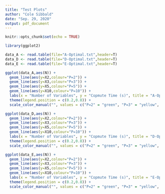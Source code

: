 ```yaml
---
title: "Test Plots"
author: "Cole Sibbald"
date: "Sep. 29, 2020"
output: pdf_document
---
```


```r
knitr::opts_chunk$set(echo = TRUE)
```

```r
library(ggplot2)
```


```r
data_A <- read.table(file="A-Optimal.txt",header=T)
data_D <- read.table(file="D-Optimal.txt",header=T)
data_E <- read.table(file="E-Optimal.txt",header=T)
```

```r
ggplot(data_A,aes(N)) +
  geom_line(aes(y=X2,colour="P=2")) +
  geom_line(aes(y=X3,colour="P=3")) +
  geom_line(aes(y=X5,colour="P=5")) +
  geom_line(aes(y=X10,colour="P=10")) +
  labs(x = "Number of Variables", y = "Copmute Time (s)", title = "A-Optimal (a = -1, b = 1)") + 
  theme(legend.position = c(0.2,0.8)) + 
  scale_color_manual("", values = c("P=2" = "green", "P=3" = "yellow", "P=5" = "red", "P=10" = "blue"))

ggplot(data_D,aes(N)) +
  geom_line(aes(y=X2,colour="P=2")) +
  geom_line(aes(y=X3,colour="P=3")) +
  geom_line(aes(y=X5,colour="P=5")) +
  geom_line(aes(y=X10,colour="P=10")) +
  labs(x = "Number of Variables", y = "Copmute Time (s)", title = "D-Optimal (a = -1, b = 1)") + 
  theme(legend.position = c(0.2,0.8)) + 
  scale_color_manual("", values = c("P=2" = "green", "P=3" = "yellow", "P=5" = "red", "P=10" = "blue"))

ggplot(data_E,aes(N)) +
  geom_line(aes(y=X2,colour="P=2")) +
  geom_line(aes(y=X3,colour="P=3")) +
  geom_line(aes(y=X5,colour="P=5")) +
  geom_line(aes(y=X10,colour="P=10")) +
  labs(x = "Number of Variables", y = "Copmute Time (s)", title = "E-Optimal (a = -1, b = 1)") + 
  theme(legend.position = c(0.2,0.8)) + 
  scale_color_manual("", values = c("P=2" = "green", "P=3" = "yellow", "P=5" = "red", "P=10" = "blue"))
```

